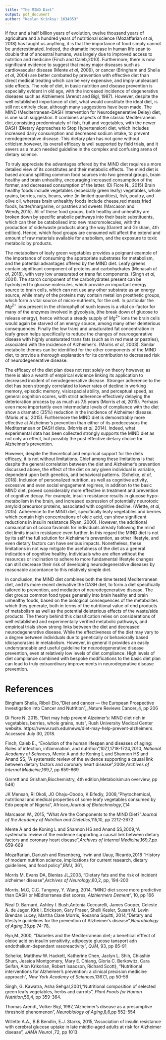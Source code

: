 ```yaml
---
title: "The MIND Diet"
output: pdf_document
author: "Keelan Krinksy: 1634953"
---
```




If four and a half billion years of evolution, twelve thousand years of agriculture and a hundred years of nutritional science (Mozaffarian _et al_, 2018) has taught us anything, it is that the importance of food simply cannot be underestimated. Indeed, the dramatic increase in human life span to double that of ancestral humans, was largely due to improved access to nutrition and medicine (Finch and Caleb,2010). Furthermore, there is now significant evidence to suggest that many major diseases such as cardiovascular disease (Mente _et al_, 2009), or cancer (Bringham and Sheila _et al_, 2004) are better combated by prevention with effective diet than direct medical treating which can be very expensive, and imply unpleasant side effects. The role of diet, in basic nutrition and disease prevention is especially evident in old age, with the increased incidence of degenerative diseases such as Alzhiemers (Arendt and Bigl, 1987). However, despite the well established importance of diet, what would constitute the ideal diet, is still not entirely clear, although many suggestions have been made. The MIND (Mediterranean-DASH Intervention for Neurodegenerative Delay) diet, is one such suggestion. It combines aspects of the classic Mediterranean diet,consisting predominately of fish, fruit and vegetables, with the newer DASH (Dietary Approaches to Stop Hypertension) diet, which includes increased dairy consumption and decreased sodium intake, to prevent nerodegenerative disease. This dietary plan has not gone without criticism,however, its overall efficacy is well supported by field trials, and it severs as a much needed guideline in the complex and confusing arena of dietary science.

To truly appreciate the advantages offered by the MIND diet requires a more detailed view of its constitutes and their metabolic effects. The mind diet is based around splitting common food sources into two general groups, brain healthy and brain unhealthy, encouraging increased consumption of the former, and decreased consumption of the latter. (Di Fiore N., 2015)  Brain healthy foods include vegetables (especially green leafy) vegetables, whole grains, berries, nuts, beans, wine (in limited quantities), fish, poultry, and olive oil, whereas brain unhealthy foods include cheese,red meats,fried foods, butter/margarine, or pastries and sweets (Marcason and Wendy,2015). All of these food groups, both healthy and unhealthy are broken down by specific anabolic pathways into their basic substituents, which can then be catabolised into new macromolecules, with the production of side/waste products along the way.(Garrett and Grisham, 4th edition). Hence, which food groups are consumed will affect the extend and amount of raw materials available for anabolism, and the exposure to toxic metabolic by products.    

The metabolism of leafy green vegetables provides a poignant example of the importance of consuming the appropriate substrates for metabolism, and the potential advantages offered by the MIND diet. Leafy greens contain significant component of proteins and carbohydrates 
(Menasah _et al_, 2018), with very low unsaturated or trans fat components. 
(Singh _et al_, 2001). The starch component of the carbohydrates present can be hydrolyzed to glucose molecules, which provide an important energy source to brain cells, which can not use any other substrate as an energy source, while many of the proteins may contain metal ion prosthetic groups, which form a vital source of micro-nutrients, for the cell. In particular the $Mg^{2+}$ ions present in the chlorophyll of such leaves is a vital co-factor for many of the enzymes involved in glycolysis, (the break down of glucose to release energy), hence without a steady supply of $Mg^{2+}$ ions the brain cells would again be starved of an energy source, among many other deleterious consequences. Finally the low 
trans and unsaturated fat concentration in leafy green helps specifically to reduce the changes of neuroegenrative disease with highly unsaturated trans fats (such as in red meat or pastries), associated with the incidence of Alzheimer's. (Morris _et al_, 2003). Similar metabolic themes can be identified for the other components of the MIND diet, to provide a thorough explanation for its contribution to decreased risk of neurodegenerative disease. 

The efficacy of the diet plan does not rest solely on theory however, as there is  also a wealth of empirical evidence linking its application to decreased incident of nerodegenerative disease. Stronger adherence to the diet has been strongly correlated to lower rates of decline in working memory, episodic memory, visiospacial ability, and perceptual speed, as general cognition scores, with strict adherence effectively delaying the deterioration process by as much as 7.5 years (Morris _et al_, 2015). Perhaps even more importantly even intermediate levels of compliance with the diet show a dramatic (35\%) reduction in the incidence of Alzheimer disease. (Moris _et al_, 2015). Furthermore the MIND diet is demonstrably more effective at Alzheimer's prevention than either of its predecessors the Mediterranean or DASH diets. (Morris _et al_, 2014). Indeed, what experimental data has been collected strongly supports the MIND diet as not only an effect, but possibly the post effective dietary choice for Alzheimer's prevention.  


However, despite the theoretical and empirical support for the diets efficacy, it is not without limitations.  Chief among these limitations is that despite the general correlation between the diet and Alzheimer's prevention discussed above, the effect of the diet on any given individual is variable, dependent upon both genetics, and behavioral patterns. (Schelke, _et al_, 2018). Inclusion of personalized nutrition, as well as cognitive activity, excessive and even social engagement regimes, in addition to the basic MIND diet, proved considerably more effective in treatment and prevention of cognitive decay. For example, insulin resistance results in glucose hypo-metabolism in the brain, and increased expression of potentially neurotoxic amyloid precursor proteins, associated with cognitive decline. (Wiette, _et al_, 2015). Adherence to the MIND diet, specifically leafy vegetables and berries which contain high concentrations of oleic acid, can show significant reductions in insulin resistance (Ryan, 2000). However, the additional consumption of cocoa favanols for individuals already following the mind diet limits insulin resistance even further. In this regard the MIND diet is not by its self the full solution for Alzheimer's prevention, as other lifestyle, and even dietary factors can have serious impacts. Nonetheless, these limitations in not way mitigate the usefulness of the diet as a general indication of cognitive healthy. Individuals who are often without the resources or inclination to adhere to more fundamental lifestyle changes can still decrease their risk of developing neurodegenerative diseases by reasonable accordance to this relatively simple diet.  

In conclusion, the MIND diet combines both the time tested Mediterranean diet, and its more recent derivative the DASH diet, to form a diet specifically tailored to prevention, and mediation of neurodegenerative disease. The diet groups common food types generally into brain healthy and brain unhealthy foods, based on the biological consequences of the metabolites which they generate, both in terms of the nutritional value of end products of metabolism as well as the potential deleterious effects of the waste/side products. The theory behind this classification relies on considerations of well established and experimentally verified metabolic pathways, and empirical trials show strong links between the diet and decreased neurodegenerative disease. While the effectiveness of the diet may vary to a degree between individuals due to genetically or behaviorally based idiosyncrasies in metabolism. However, in general it provides an easily understandable and useful guideline for neurodegenerative disease prevention, even at relatively low levels of diet compliance. High levels of diet compliance combined with bespoke modifications to the basic diet plan can lead to truly extraordinary improvements in neurodegerative disease prevention.      
\newpage

# References

Bingham Sheila, Riboli Elio,"Diet and cancer — the European Prospective Investigation into Cancer and Nutrition",_Nature Reviews Cancer_4, pp 206

Di Fiore N. 2015, "Diet may help prevent Alzeimer’s: MIND diet rich in vegetables, berries, whole grains, nuts", Rush University Medical Center website. https://www.rush.edu/news/diet-may-help-prevent-alzheimers. Accessed July 30, 2018.

Finch, Caleb E., "Evolution of the human lifespan and diseases of aging: Roles of infection, inflammation, and nutrition",107,1,1718-1724,2010, _National Academy of Sciences_,
Mente A and de Koning L and Shannon HS and Anand SS, "A systematic review of the evidence supporting a causal link between dietary factors and coronary heart disease",2009,_Archives of Internal Medicine_,169,7, pp 659-669

Garrett and Grisham,Biochemistry, 4th edition,Metabolsim:an overview, pp 546) 

JK Mensah, RI Okoli, JO Ohaju-Obodo, K Eifediy, 2008,"Phytochemical, nutritional and medical properties of some leafy vegetables consumed by Edo people of Nigeria", African,_Journal of Biotechnology_,7,14


Marcason W., 2015, "What Are the Components to the MIND Diet?"_Journal of the Academy of Nutrition and Dietetics_,115,10, pp 2212-2672


Mente A and de Koning L and Shannon HS and Anand SS,2009,"A systematic review of the evidence supporting a causal link between dietary factors and coronary heart disease",_Archives of Internal Medicine_,169,7,pp 659-669

Mozaffarian, Dariush and Rosenberg, Irwin and Uauy, Ricardo,2018 "History of modern nutrition science, implications for current research, dietary guidelines, and food policy",_BMJ_, 361,

Morris M, Evans DA, Bienias JL,2003, "Dietary fats and the risk of incident alzheimer disease",_Archives of Neurology_,60,2, pp, 194-200

Morris, M.C, C.C. Tangney, Y. Wang, 2014, "MIND diet score more predictive than DASH or MEditerranea diet scores, _Alzhiermers Dement_", 10, pp 166


Neal D. Barnard, Ashley I. Bush,Antonia Ceccarelli, James Cooper, Celeste A. de Jager, Kirk I. Erickson, Gary Fraser, Shelli Kesler, Susan M. Levin Brendan Lucey, Martha Clare Morris, Rosanna Squitti, 2014,"Dietary and lifestyle guidelines for the prevention of Alzheimer's disease",_Neurobiology of Aging_,35,pp 74-78,

Ryn,M.,2000, "Diabetes and the Mediterranean diet; a benefical efffect of oleioc acid on insulin sensitivity, adipocyte glucose tansport adn endothelium-dependant vasoreactivity", _QJM_, 93, pp 85-91

Schelke, Matthew W. Hackett, Katherine Chen, Jaclyn L. Shih, Chiashin Shum, Jessica Montgomery, Mary E. Chiang, Gloria C. Berkowitz, Cara Seifan, Alon Krikorian, Robert Isaacson, Richard Scott}, "Nutritional interventions for Alzheimer's prevention: a clinical precision medicine approach", _New York Academy of Sciences_,1367,1, pp 50-56
 
Singh, G. Kawatra, Asha Sehgal,2001,"Nutritional composition of selected green leafy vegetables, herbs and carrots", _Plant Foods for Human Nutrition_,56,4, pp 359-364.

Thomas Arendt, Volker Bigl, 1987,"Alzheimer's disease as a presumptive threshold phenomenon", _Neurobiology of Aging_,8,6,pp 552-554

Willette A.A., B.B Bendlin, E.J. Starks, 2015,"Association of insulin resistance with cerebral glucose uptake in late middle-aged adults at risk for Alzheimer disease", _JAMA Neurol_ ,72, pp 1013





 
 

